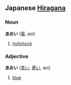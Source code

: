 == Japanese [[Hiragana]] ==                             
===Noun===
'''あおい''' ([[葵]], aoi)

# [[hollyhock]]

===Adjective===
'''あおい''' ([[青い]], [[蒼い]], aoi)

# [[blue]]